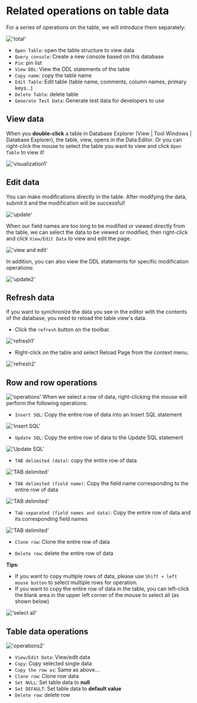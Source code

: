 # Related operations on table data

For a series of operations on the table, we will introduce them separately:

!['total'](/image/connection-manage/total.png)

- `Open Table`: open the table structure to view data
- `Query console`: Create a new console based on this database
- `Pin`: pin list
- `View DDL`: View the DDL statements of the table
- `Copy name`: copy the table name
- `Edit Table`: Edit table (table name, comments, column names, primary keys...)
- `Delete Table`: delete table
- `Generate Test Data`: Generate test data for developers to use

## View data

When you **double-click** a table in Database Explorer (View | Tool Windows | Database Explorer), the table, view, opens in the Data Editor.
Or you can right-click the mouse to select the table you want to view and click `Open Table` to view it!

!['visualization1'](/image/connection-manage/visualization1.png)

## Edit data

You can make modifications directly in the table. After modifying the data, submit it and the modification will be successful!

!['update'](/image/connection-manage/directUpdate.png)

When our field names are too long to be modified or viewed directly from the table, we can select the data to be viewed or modified, then right-click and click `View/Edit Data` to view and edit the page.

!['view and edit'](/image/connection-manage/VE_data.png)

In addition, you can also view the DDL statements for specific modification operations:

!['update2'](/image/connection-manage/update2.png)


## Refresh data

If you want to synchronize the data you see in the editor with the contents of the database, you need to reload the table view's data.

- Click the `refresh` button on the toolbar.

!['refresh1'](/image/connection-manage/refresh1.png)

- Right-click on the table and select Reload Page from the context menu.

!['refresh2'](/image/connection-manage/refresh2.png)

## Row and row operations

!['operations'](/image/connection-manage/operations_data2.png)
When we select a row of data, right-clicking the mouse will perform the following operations:

- `Insert SQL`: Copy the entire row of data into an Insert SQL statement

!['Insert SQL'](/image/connection-manage/Insert_SQL.png)

- `Update SQL`: Copy the entire row of data to the Update SQL statement

!['Update SQL'](/image/connection-manage/Update_SQL.png)

- `TAB delimited (data)`: copy the entire row of data

!['TAB delimited'](/image/connection-manage/TAB_data.png)

- `TAB delimited (field name)`: Copy the field name corresponding to the entire row of data

!['TAB delimited'](/image/connection-manage/TAB_field.png)

- `Tab-separated (field names and data)`: Copy the entire row of data and its corresponding field names

!['TAB delimited'](/image/connection-manage/TAB_all.png)

- `Clone row`: Clone the entire row of data

- `Delete row`: delete the entire row of data

**Tips**:
- If you want to copy multiple rows of data, please use `Shift + left mouse button` to select multiple rows for operation.
- If you want to copy the entire row of data in the table, you can left-click the blank area in the upper left corner of the mouse to select all (as shown below)

!['select all'](/image/connection-manage/selectAll.png)

## Table data operations

!['operations2'](/image/connection-manage/operations_data.png)

- `View/Edit Data`: View/edit data
- `Copy`: Copy selected single data
- `Copy the row as`: Same as above...
- `Clone row`: Clone row data
- `Set NULL`: Set table data to **null**
- `Set DEFAULT`: Set table data to **default value**
- `Delete row`: delete row
